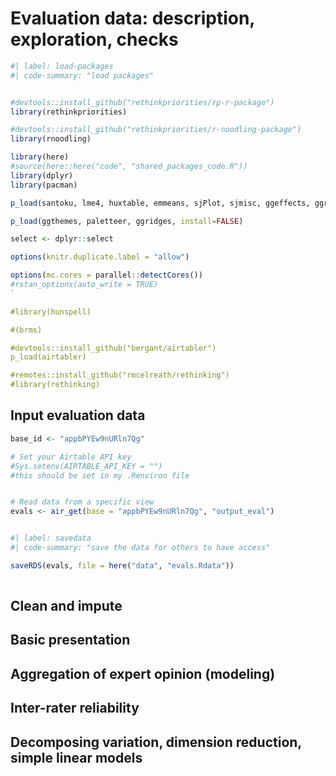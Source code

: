 # Evaluation data: description, exploration, checks

```r
#| label: load-packages
#| code-summary: "load packages"


#devtools::install_github("rethinkpriorities/rp-r-package")
library(rethinkpriorities)

#devtools::install_github("rethinkpriorities/r-noodling-package")
library(rnoodling)

library(here)
#source(here::here("code", "shared_packages_code.R"))
library(dplyr)
library(pacman)

p_load(santoku, lme4, huxtable, emmeans, sjPlot, sjmisc, ggeffects, ggrepel, likert, labelled, plotly, stringr, install=FALSE)

p_load(ggthemes, paletteer, ggridges, install=FALSE)

select <- dplyr::select

options(knitr.duplicate.label = "allow")

options(mc.cores = parallel::detectCores())
#rstan_options(auto_write = TRUE)
`

#library(hunspell)

#(brms)

#devtools::install_github("bergant/airtabler")
p_load(airtabler)

#remotes::install_github("rmcelreath/rethinking")
#library(rethinking)

```


## Input evaluation data

```r

base_id <- "appbPYEw9nURln7Qg"

# Set your Airtable API key
#Sys.setenv(AIRTABLE_API_KEY = "") 
#this should be set in my .Renviron file


# Read data from a specific view
evals <- air_get(base = "appbPYEw9nURln7Qg", "output_eval")



```

```r
#| label: savedata
#| code-summary: "save the data for others to have access"

saveRDS(evals, file = here("data", "evals.Rdata"))
 

```


<!-- need airtable API stuff -->

## Clean and impute 


## Basic presentation

## Aggregation of expert opinion (modeling)

## Inter-rater reliability

## Decomposing variation, dimension reduction, simple linear models


